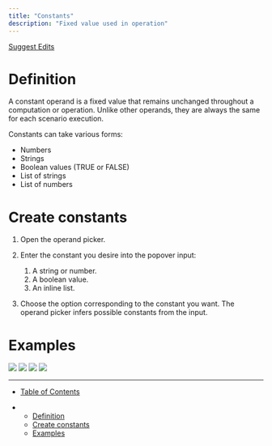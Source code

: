 ```yaml
---
title: "Constants"
description: "Fixed value used in operation"
---
```


[Suggest Edits](/edit/constants)

# Definition

A constant operand is a fixed value that remains unchanged throughout a computation or operation. Unlike other operands, they are always the same for each scenario execution.

Constants can take various forms:

* Numbers
* Strings
* Boolean values (TRUE or FALSE)
* List of strings
* List of numbers

# Create constants

1. Open the operand picker.

2. Enter the constant you desire into the popover input:

   1. A string or number.
   2. A boolean value.
   3. An inline list.

3. Choose the option corresponding to the constant you want. The operand picker infers possible constants from the input.

# Examples

<Frame caption="Create string or number constant">
  <img src="/images/docs/1502184-image.png" />
</Frame>

<Frame caption="Create a string or boolean constant">
  <img src="/images/docs/6932f85-image.png" />
</Frame>

<Frame caption="Create inline number list">
  <img src="/images/docs/08d3e61-image.png" />
</Frame>

<Frame caption="Create inline string list">
  <img src="/images/docs/8b5923c-image.png" />
</Frame>

***

* [Table of Contents](#)

* * [Definition](#definition)
  * [Create constants](#create-constants)
  * [Examples](#examples)

